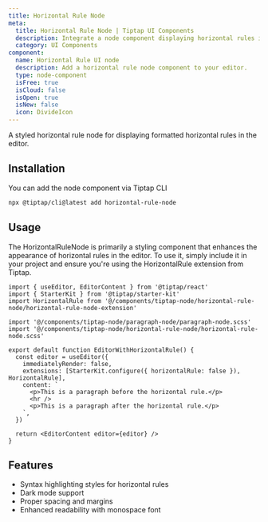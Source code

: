 ```yaml
---
title: Horizontal Rule Node
meta:
  title: Horizontal Rule Node | Tiptap UI Components
  description: Integrate a node component displaying horizontal rules in your Tiptap Editor. More in our docs!
  category: UI Components
component:
  name: Horizontal Rule UI node
  description: Add a horizontal rule node component to your editor.
  type: node-component
  isFree: true
  isCloud: false
  isOpen: true
  isNew: false
  icon: DivideIcon
---
```



A styled horizontal rule node for displaying formatted horizontal rules in the editor.

<CodeDemo isScrollable src="https://template.tiptap.dev/preview/tiptap-node/horizontal-rule-node" />

## Installation

You can add the node component via Tiptap CLI

```bash
npx @tiptap/cli@latest add horizontal-rule-node
```

## Usage

The HorizontalRuleNode is primarily a styling component that enhances the appearance of horizontal rules in the editor. To use it, simply include it in your project and ensure you're using the HorizontalRule extension from Tiptap.

```tsx
import { useEditor, EditorContent } from '@tiptap/react'
import { StarterKit } from '@tiptap/starter-kit'
import HorizontalRule from '@/components/tiptap-node/horizontal-rule-node/horizontal-rule-node-extension'

import '@/components/tiptap-node/paragraph-node/paragraph-node.scss'
import '@/components/tiptap-node/horizontal-rule-node/horizontal-rule-node.scss'

export default function EditorWithHorizontalRule() {
  const editor = useEditor({
    immediatelyRender: false,
    extensions: [StarterKit.configure({ horizontalRule: false }), HorizontalRule],
    content: `
      <p>This is a paragraph before the horizontal rule.</p>
      <hr />
      <p>This is a paragraph after the horizontal rule.</p>
    `,
  })

  return <EditorContent editor={editor} />
}
```

## Features

- Syntax highlighting styles for horizontal rules
- Dark mode support
- Proper spacing and margins
- Enhanced readability with monospace font
